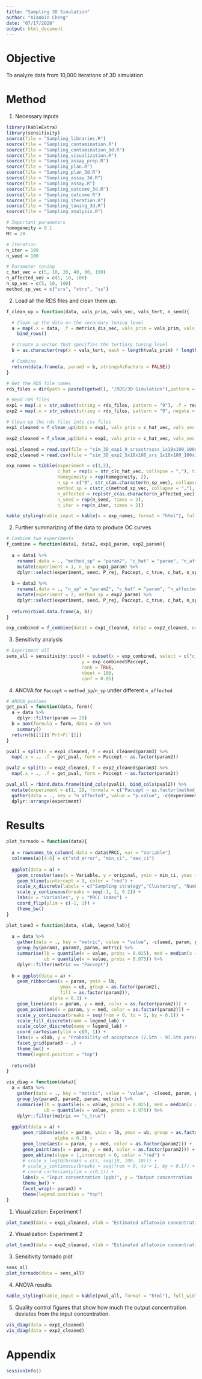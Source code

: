 ```yaml
---
title: "Sampling 3D Simulation"
author: "Xianbin Cheng"
date: "07/17/2020"
output: html_document
---
```


# Objective

  To analyze data from 10,000 iterations of 3D simulation
  
# Method

1. Necessary inputs

```r
library(kableExtra)
library(sensitivity)
source(file = "Sampling_libraries.R")
source(file = "Sampling_contamination.R")
source(file = "Sampling_contamination_3d.R")
source(file = "Sampling_visualization.R")
source(file = "Sampling_assay_prep.R")
source(file = "Sampling_plan.R")
source(file = "Sampling_plan_3d.R")
source(file = "Sampling_assay_3d.R")
source(file = "Sampling_assay.R")
source(file = "Sampling_outcome_3d.R")
source(file = "Sampling_outcome.R")
source(file = "Sampling_iteration.R")
source(file = "Sampling_tuning_3d.R")
source(file = "Sampling_analysis.R")
```

```r
# Important parameters
homogeneity = 0.1
Mc = 20

# Iteration
n_iter = 100
n_seed = 100

# Parameter tuning
c_hat_vec = c(5, 10, 20, 40, 80, 100)
n_affected_vec = c(1, 10, 100)
n_sp_vec = c(5, 10, 100)
method_sp_vec = c("srs", "strs", "ss")
```

2. Load all the RDS files and clean them up.

```r
f_clean_up = function(data, vals_prim, vals_sec, vals_tert, n_seed){

  # Clean up the data on the secondary tuning level
  a = map(.x = data, .f = metrics_dis_sec, vals_prim = vals_prim, vals_sec = vals_sec, n_seed = n_seed) %>%
    bind_rows()

  # Create a vector that specifies the tertiary tuning level
  b = as.character(rep(x = vals_tert, each = length(vals_prim) * length(vals_sec) * n_seed))

  # Combine
  return(data.frame(a, param3 = b, stringsAsFactors = FALSE))
}
```

```r
# Get the RDS file names
rds_files = dir(path = paste0(getwd(), "/RDS/3D Simulation"),pattern = ".rds", full.names = TRUE)

# Read rds files
exp1 = map(.x = str_subset(string = rds_files, pattern = "9"), .f = readRDS)
exp2 = map(.x = str_subset(string = rds_files, pattern = "9", negate = TRUE), .f = readRDS)

# Clean up the rds files into csv files
exp1_cleaned = f_clean_up(data = exp1, vals_prim = c_hat_vec, vals_sec = method_sp_vec, vals_tert = n_affected_vec, n_seed = n_seed)

exp2_cleaned = f_clean_up(data = exp2, vals_prim = c_hat_vec, vals_sec = n_sp_vec, vals_tert = n_affected_vec, n_seed = n_seed)
```

```r
exp1_cleaned = read.csv(file = "sim_3D_exp1_9_srsxstrsxss_1x10x100_100x100.csv", header = TRUE, row.names = 1, stringsAsFactors = FALSE)
exp2_cleaned = read.csv(file = "sim_3D_exp2_5x10x100_srs_1x10x100_100x100.csv", header = TRUE, row.names = 1, stringsAsFactors = FALSE)
```

```r
exp_names = tibble(experiment = c(1,2), 
                   c_hat = rep(x = str_c(c_hat_vec, collapse = ","), times = 2), 
                   homogeneity = rep(homogeneity, 2), 
                   n_sp = c("9", str_c(as.character(n_sp_vec), collapse = ",")), 
                   method_sp = c(str_c(method_sp_vec, collapse = ","), "srs"), 
                   n_affected = rep(str_c(as.character(n_affected_vec), collapse = ","), times = 2), 
                   n_seed = rep(n_seed, times = 2), 
                   n_iter = rep(n_iter, times = 2))

kable_styling(kable_input = kable(x = exp_names, format = "html"), full_width = TRUE)
```

2. Further summarizing of the data to produce OC curves

```r
# Combine two experiments
f_combine = function(data1, data2, exp1_param, exp2_param){
  
  a = data1 %>%
    rename(.data = ., "method_sp" = "param2", "c_hat" = "param", "n_affected" = "param3") %>%
    mutate(experiment = 1, n_sp = exp1_param) %>%
    dplyr::select(experiment, seed, P_rej, Paccept, c_true, c_hat, n_sp, method_sp, n_affected)
  
  b = data2 %>%
    rename(.data = ., "n_sp" = "param2", "c_hat" = "param", "n_affected" = "param3") %>%
    mutate(experiment = 2, method_sp = exp2_param) %>%
    dplyr::select(experiment, seed, P_rej, Paccept, c_true, c_hat, n_sp, method_sp, n_affected)
    
  return(rbind.data.frame(a, b))
}
```

```r
exp_combined = f_combine(data1 = exp1_cleaned, data2 = exp2_cleaned, exp1_param = 9, exp2_param = "srs")
```

3. Sensitivity analysis

```r
# Experiment all
sens_all = sensitivity::pcc(X = subset(x = exp_combined, select = c("c_hat", "method_sp", "n_affected", "n_sp")), 
                            y = exp_combined$Paccept, 
                            rank = TRUE, 
                            nboot = 100, 
                            conf = 0.95)
```

4. ANOVA for `Paccept` ~ `method_sp`/`n_sp` under different `n_affected`

```r
# ANOVA pvalues
get_pval = function(data, form){
  a = data %>%
    dplyr::filter(param == 20)
  b = aov(formula = form, data = a) %>%
    summary() 
  return(b[[1]]$`Pr(>F)`[1])
}
```

```r
pval1 = split(x = exp1_cleaned, f = exp1_cleaned$param3) %>%
  map(.x = ., .f = get_pval, form = Paccept ~ as.factor(param2))

pval2 = split(x = exp2_cleaned, f = exp2_cleaned$param3) %>%
  map(.x = ., .f = get_pval, form = Paccept ~ as.factor(param2))

pval_all = rbind.data.frame(bind_cols(pval1), bind_cols(pval2)) %>%
  mutate(experiment = c(1, 2), formula = c("Paccept ~ as.factor(method_sp)", "Paccept ~ as.factor(n_sp)"), c_hat = 20) %>%
  gather(data = ., key = "n_affected", value = "p.value", -c(experiment, formula, c_hat)) %>%
  dplyr::arrange(experiment)
```

# Results

```r
plot_tornado = function(data){
  
  a = rownames_to_column(.data = data$PRCC, var = "Variable")
  colnames(a)[4:6] = c("std_error", "min_ci", "max_ci")
  
  ggplot(data = a) +
    geom_crossbar(aes(x = Variable, y = original, ymin = min_ci, ymax = max_ci)) +
    geom_hline(yintercept = 0, color = "red") +
    scale_x_discrete(labels = c("Sampling strategy","Clustering", "Number of probes", "Aflatoxin concentration")) +
    scale_y_continuous(breaks = seq(-1, 1, 0.2)) +
    labs(x = "Variables", y = "PRCC index") +
    coord_flip(ylim = c(-1, 1)) +
    theme_bw()
}

plot_tune3 = function(data, xlab, legend_lab){
  
  a = data %>% 
    gather(data = ., key = "metric", value = "value", -c(seed, param, param2, param3)) %>% 
    group_by(param3, param2, param, metric) %>% 
    summarise(lb = quantile(x = value, probs = 0.025), med = median(x = value), 
              ub = quantile(x = value, probs = 0.975)) %>% 
    dplyr::filter(metric == "Paccept")
  
  b = ggplot(data = a) + 
    geom_ribbon(aes(x = param, ymin = lb, 
                    ymax = ub, group = as.factor(param2), 
                    fill = as.factor(param2)), 
                alpha = 0.3) + 
    geom_line(aes(x = param, y = med, color = as.factor(param2))) + 
    geom_point(aes(x = param, y = med, color = as.factor(param2))) + 
    scale_y_continuous(breaks = seq(from = 0, to = 1, by = 0.1)) + 
    scale_fill_discrete(name = legend_lab) + 
    scale_color_discrete(name = legend_lab) + 
    coord_cartesian(ylim = c(0, 1)) + 
    labs(x = xlab, y = "Probability of acceptance (2.5th - 97.5th percentile)") + 
    facet_grid(param3 ~ .) +
    theme_bw() + 
    theme(legend.position = "top")
    
  return(b)
}

vis_diag = function(data){
  a = data %>% 
    gather(data = ., key = "metric", value = "value", -c(seed, param, param2, param3)) %>% 
    group_by(param3, param2, param, metric) %>% 
    summarise(lb = quantile(x = value, probs = 0.025), med = median(x = value), 
              ub = quantile(x = value, probs = 0.975)) %>% 
    dplyr::filter(metric == "c_true")
    
  ggplot(data = a) +
      geom_ribbon(aes(x = param, ymin = lb, ymax = ub, group = as.factor(param2), fill = as.factor(param2)), 
                  alpha = 0.3) +
      geom_line(aes(x = param, y = med, color = as.factor(param2))) +
      geom_point(aes(x = param, y = med, color = as.factor(param2))) +
      geom_abline(slope = 1,intercept = 0, color = "red") +
      # scale_x_log10(breaks = c(5, seq(10, 100, 10))) +
      # scale_y_continuous(breaks = seq(from = 0, to = 1, by = 0.1)) +
      # coord_cartesian(ylim = c(0,1)) +
      labs(x = "Input concentration (ppb)", y = "Output concentration (2.5th - 97.5th percentile)") +
      theme_bw() +
      facet_wrap(~ param3) +
      theme(legend.position = "top")
}
```

1. Visualization: Experiment 1

```r
plot_tune3(data = exp1_cleaned, xlab = "Estimated aflatoxin concentration (ppb)", legend_lab = "Sampling strategy")
```

2. Visualization: Experiment 2

```r
plot_tune3(data = exp2_cleaned, xlab = "Estimated aflatoxin concentration (ppb)", legend_lab = "Number of samples")
```

3. Sensitivity tornado plot

```r
sens_all
plot_tornado(data = sens_all)
```

4. ANOVA results

```r
kable_styling(kable_input = kable(pval_all, format = "html"), full_width = TRUE)
```

5. Quality control figures that show how much the output concentration deviates from the input concentration.

```r
vis_diag(data = exp1_cleaned)
vis_diag(data = exp2_cleaned)
```


# Appendix

```r
sessionInfo()
```

